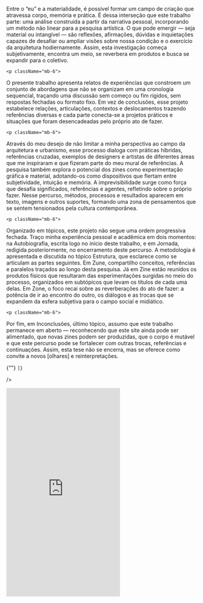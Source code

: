
<div className="space-y-8">
  <div className="prose prose-lg max-w-none">
    <p className="mb-6">
  Entre o “eu” e a materialidade,  é possível formar um campo de criação que atravessa corpo, memória e prática. É dessa interseção que este trabalho parte: uma análise construída a partir da narrativa pessoal, incorporando um método não linear para a pesquisa artística. O que pode emergir — seja material ou intangível — são reflexões, afirmações, dúvidas e inquietações capazes de desafiar ou ampliar visões sobre nossa condição e o exercício da arquitetura hodiernamente. Assim, esta investigação começa subjetivamente, encontra um meio, se reverbera em produtos e busca se expandir para o coletivo.
</p>

    <p className="mb-6">
O presente trabalho apresenta relatos de experiências que constroem um conjunto de abordagens que não se organizam em uma cronologia sequencial, traçando uma discussão sem começo ou fim rígidos, sem respostas fechadas ou formato fixo. Em vez de conclusões, esse projeto estabelece relações, articulações, contextos e deslocamentos trazendo referências diversas e cada parte conecta-se a projetos práticos e situações que foram desencadeadas pelo próprio ato de fazer.
</p>

    <p className="mb-6">
Através do meu desejo de não limitar a minha perspectiva ao campo da arquitetura e urbanismo, esse processo dialoga com práticas híbridas, referências cruzadas, exemplos de designers e artistas de diferentes áreas que me inspiraram e que fizeram parte do meu mural de referências. A pesquisa também explora o potencial dos zines como experimentação gráfica e material, adotando-os como dispositivos que flertam entre subjetividade, intuição e memória. A imprevisibilidade surge como força que desafia significados, referências e agentes, refletindo sobre o próprio fazer. Nesse percurso, métodos, processos e resultados aparecem em texto, imagens e outros suportes, formando uma zona de pensamentos que se sentem tensionados pela cultura contemporânea.
</p>

    <p className="mb-6">
Organizado em tópicos, este projeto não segue uma ordem progressiva fechada. Traço minha experiência pessoal e acadêmica em dois momentos: na Autobiografia, escrita logo no início deste trabalho, e em Jornada, redigida posteriormente, no encerramento deste percurso. A metodologia é apresentada e discutida no tópico Estrutura, que esclarece como se articulam as partes seguintes. Em Zune, compartilho conceitos, referências e paralelos traçados ao longo desta pesquisa. Já em Zine estão reunidos os produtos físicos que resultaram das experimentações surgidas no meio do processo, organizados em subtópicos que levam os títulos de cada uma delas. Em Zone, o foco recai sobre as reverberações do ato de fazer: a potência de ir ao encontro do outro, os diálogos e as trocas que se expandem da esfera subjetiva para o campo social e midiático.
</p>

    <p className="mb-6">
Por fim, em Inconclusões, último tópico, assumo que este trabalho permanece em aberto — reconhecendo que este site ainda pode ser alimentado, que novas zines podem ser produzidas, que o corpo é mutável e que este percurso pode se fortalecer com outras trocas, referências e continuações. Assim, esta tese não se encerra, mas se oferece como convite a novos [olhares] e reinterpretações.
</p>
  </div>
  {""}
  <ImageCarousel
    images={[
        {src: "/zunezinezone/mapa de referencias.png", alt: "Mapa de Referências", caption: "Mapa de Referências"},
  
    ]}
  />

  <iframe className="w-full" height="550" src="https://www.youtube.com/embed/BycH7Z-yAeU?si=R6Cz7qSJx5hoYMhq" title="YouTube video player" frameborder="0" allow="accelerometer; autoplay; clipboard-write; encrypted-media; gyroscope; picture-in-picture; web-share" referrerpolicy="strict-origin-when-cross-origin" allowfullscreen></iframe>

</div>